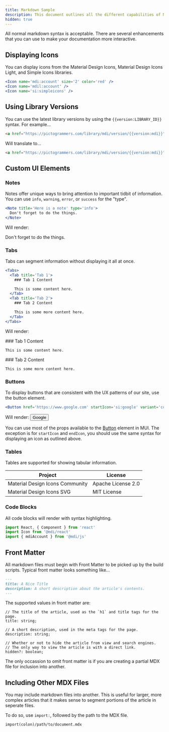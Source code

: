 ```yaml
---
title: Markdown Sample
description: This document outlines all the different capabilities of Markdown we support.
hidden: true
---
```


All normal markdown syntax is acceptable. There are several enhancements that you can use to make your documentation more interactive.

## Displaying Icons

You can display icons from the Material Design Icons, Material Design Icons Light, and Simple Icons libraries.

```jsx
<Icon name='mdi:account' size='2' color='red' />
<Icon name='mdil:account' />
<Icon name='si:simpleicons' />
````

<Icon name='mdi:account' size='2' color='red' />
<Icon name='mdil:account' />
<Icon name='si:simpleicons' />

## Using Library Versions

You can use the latest library versions by using the `{{version:LIBRARY_ID}}` syntax. For example...

```html
<a href="https://pictogrammers.com/library/mdi/version/{{version:mdì}}">MDI</a>
```

Will translate to...

```html
<a href="https://pictogrammers.com/library/mdi/version/{{version:mdi}}">MDI</a>
```

## Custom UI Elements

### Notes

Notes offer unique ways to bring attention to important tidbit of information. You can use `info`, `warning`, `error`, or `success` for the "type".

```jsx
<Note title='Here is a note' type='info'>
  Don't forget to do the things.
</Note>
```

Will render:

<Note title='Here is a note' type='info'>
  Don't forget to do the things.
</Note>

### Tabs

Tabs can segment information without displaying it all at once.

```jsx
<Tabs>
  <Tab title='Tab 1'>
    ### Tab 1 Content

    This is some content here.
  </Tab>
  <Tab title='Tab 2'>
    ### Tab 2 Content

    This is some more content here.
  </Tab>
</Tabs>
```

Will render:

<Tabs>
  <Tab title='Tab 1'>
    ### Tab 1 Content

    This is some content here.
  </Tab>
  <Tab title='Tab 2'>
    ### Tab 2 Content

    This is some more content here.
  </Tab>
</Tabs>

### Buttons

To display buttons that are consistent with the UX patterns of our site, use the button element.

```jsx
<Button href='https://www.google.com' startIcon='si:google' variant='contained'>Google</Button>
```

Will render:
<Button href='https://www.google.com' startIcon='si:google' variant='contained'>Google</Button>

You can use most of the props available to the [Button](https://mui.com/material-ui/api/button/) element in MUI. The exception is for `startIcon` and `endIcon`, you should use the same syntax for displaying an icon as outlined above.

### Tables

Tables are supported for showing tabular information.

| Project                                 | License                   |
|-----------------------------------------|---------------------------|
| Material Design Icons Community         | Apache License 2.0        |
| Material Design Icons SVG               | MIT License               |

### Code Blocks

All code blocks will render with syntax highlighting.

```jsx
import React, { Component } from 'react'
import Icon from '@mdi/react'
import { mdiAccount } from '@mdi/js'
```

## Front Matter

All markdown files must begin with Front Matter to be picked up by the build scripts. Typical front matter looks something like...

```md
---
title: A Nice Title
description: A short description about the article's contents.
---
````

The supported values in front matter are:

```
// The title of the article, used as the `h1` and title tags for the page.
title: string; 

// A short description, used in the meta tags for the page.
description: string;

// Whether or not to hide the article from view and search engines.
// The only way to view the article is with a direct link.
hidden?: boolean;
```

The only occassion to omit front matter is if you are creating a partial MDX file for inclusion into another.

## Including Other MDX Files

You may include markdown files into another. This is useful for larger, more complex articles that it makes sense to segment portions of the article in seperate files.

To do so, use `import:`, followed by the path to the MDX file.

```md
import(colon)/path/to/document.mdx
```

